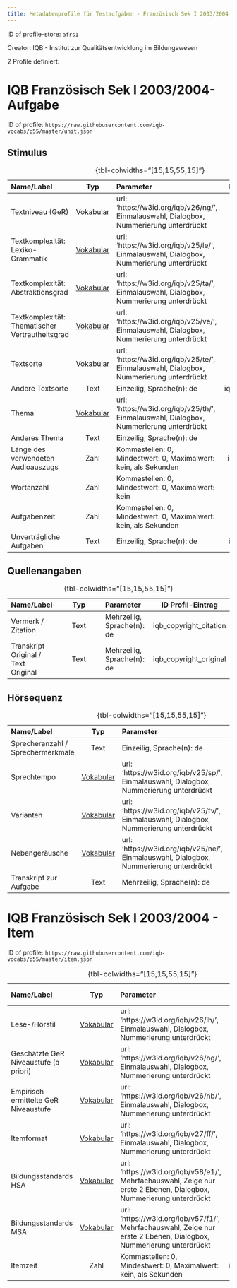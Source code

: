 ```yaml
---
title: Metadatenprofile für Testaufgaben - Französisch Sek I 2003/2004
---
```


ID of profile-store: `afrs1`

Creator: IQB - Institut zur Qualitätsentwicklung im Bildungswesen

2 Profile definiert:

# IQB Französisch Sek I 2003/2004- Aufgabe

ID of profile: `https://raw.githubusercontent.com/iqb-vocabs/p55/master/unit.json`

## Stimulus

| Name/Label | Typ | Parameter | ID Profil-Eintrag |
| :--- | :---: | :--- | :---: |
| Textniveau (GeR) | [Vokabular](https://w3id.org/iqb/v26/ng/) | url: 'https://w3id.org/iqb/v26/ng/', Einmalauswahl, Dialogbox, Nummerierung unterdrückt | e2 |
| Textkomplexität: Lexiko-Grammatik | [Vokabular](https://w3id.org/iqb/v25/le/) | url: 'https://w3id.org/iqb/v25/le/', Einmalauswahl, Dialogbox, Nummerierung unterdrückt | e3 |
| Textkomplexität: Abstraktionsgrad | [Vokabular](https://w3id.org/iqb/v25/ta/) | url: 'https://w3id.org/iqb/v25/ta/', Einmalauswahl, Dialogbox, Nummerierung unterdrückt | e4 |
| Textkomplexität: Thematischer Vertrautheitsgrad | [Vokabular](https://w3id.org/iqb/v25/ve/) | url: 'https://w3id.org/iqb/v25/ve/', Einmalauswahl, Dialogbox, Nummerierung unterdrückt | e5 |
| Textsorte | [Vokabular](https://w3id.org/iqb/v25/te/) | url: 'https://w3id.org/iqb/v25/te/', Einmalauswahl, Dialogbox, Nummerierung unterdrückt | e6 |
| Andere Textsorte | Text | Einzeilig, Sprache(n): de   | iqb_other_text_type |
| Thema | [Vokabular](https://w3id.org/iqb/v25/th/) | url: 'https://w3id.org/iqb/v25/th/', Einmalauswahl, Dialogbox, Nummerierung unterdrückt | e7 |
| Anderes Thema | Text | Einzeilig, Sprache(n): de   | iqb_other_topic |
| Länge des verwendeten Audioauszugs | Zahl | Kommastellen: 0, Mindestwert: 0, Maximalwert: kein, als Sekunden | iqb_time_stimulus |
| Wortanzahl | Zahl | Kommastellen: 0, Mindestwert: 0, Maximalwert: kein | iqb_word_count |
| Aufgabenzeit | Zahl | Kommastellen: 0, Mindestwert: 0, Maximalwert: kein, als Sekunden | iqb_time_unit |
| Unverträgliche Aufgaben | Text | Einzeilig, Sprache(n): de   | iqb_compatibility |

: {tbl-colwidths="[15,15,55,15]"}

## Quellenangaben

| Name/Label | Typ | Parameter | ID Profil-Eintrag |
| :--- | :---: | :--- | :---: |
| Vermerk / Zitation | Text | Mehrzeilig, Sprache(n): de   | iqb_copyright_citation |
| Transkript Original / Text Original | Text | Mehrzeilig, Sprache(n): de   | iqb_copyright_original |

: {tbl-colwidths="[15,15,55,15]"}

## Hörsequenz

| Name/Label | Typ | Parameter | ID Profil-Eintrag |
| :--- | :---: | :--- | :---: |
| Sprecheranzahl / Sprechermerkmale | Text | Einzeilig, Sprache(n): de   | k2 |
| Sprechtempo | [Vokabular](https://w3id.org/iqb/v25/sp/) | url: 'https://w3id.org/iqb/v25/sp/', Einmalauswahl, Dialogbox, Nummerierung unterdrückt | k3 |
| Varianten | [Vokabular](https://w3id.org/iqb/v25/fv/) | url: 'https://w3id.org/iqb/v25/fv/', Einmalauswahl, Dialogbox, Nummerierung unterdrückt | k4 |
| Nebengeräusche | [Vokabular](https://w3id.org/iqb/v25/ne/) | url: 'https://w3id.org/iqb/v25/ne/', Einmalauswahl, Dialogbox, Nummerierung unterdrückt | k5 |
| Transkript zur Aufgabe | Text | Mehrzeilig, Sprache(n): de   | iqb_final_transcript |

: {tbl-colwidths="[15,15,55,15]"}

# IQB Französisch Sek I 2003/2004 - Item

ID of profile: `https://raw.githubusercontent.com/iqb-vocabs/p55/master/item.json`

| Name/Label | Typ | Parameter | ID Profil-Eintrag |
| :--- | :---: | :--- | :---: |
| Lese-/Hörstil | [Vokabular](https://w3id.org/iqb/v26/lh/) | url: 'https://w3id.org/iqb/v26/lh/', Einmalauswahl, Dialogbox, Nummerierung unterdrückt | w8 |
| Geschätzte GeR Niveaustufe (a priori) | [Vokabular](https://w3id.org/iqb/v26/ng/) | url: 'https://w3id.org/iqb/v26/ng/', Einmalauswahl, Dialogbox, Nummerierung unterdrückt | s8 |
| Empirisch ermittelte GeR Niveaustufe | [Vokabular](https://w3id.org/iqb/v26/nb/) | url: 'https://w3id.org/iqb/v26/nb/', Einmalauswahl, Dialogbox, Nummerierung unterdrückt | s9 |
| Itemformat | [Vokabular](https://w3id.org/iqb/v27/ff/) | url: 'https://w3id.org/iqb/v27/ff/', Einmalauswahl, Dialogbox, Nummerierung unterdrückt | s3 |
| Bildungsstandards HSA | [Vokabular](https://w3id.org/iqb/v58/e1/) | url: 'https://w3id.org/iqb/v58/e1/', Mehrfachauswahl, Zeige nur erste 2 Ebenen, Dialogbox, Nummerierung unterdrückt | s4 |
| Bildungsstandards MSA | [Vokabular](https://w3id.org/iqb/v57/f1/) | url: 'https://w3id.org/iqb/v57/f1/', Mehrfachauswahl, Zeige nur erste 2 Ebenen, Dialogbox, Nummerierung unterdrückt | s5 |
| Itemzeit | Zahl | Kommastellen: 0, Mindestwert: 0, Maximalwert: kein, als Sekunden | iqb_time_item |

: {tbl-colwidths="[15,15,55,15]"}

